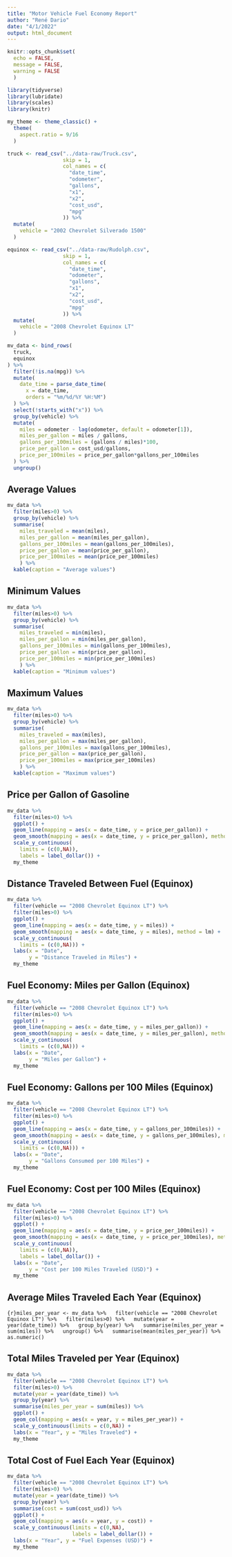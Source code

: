 ```yaml
---
title: "Motor Vehicle Fuel Economy Report"
author: "René Dario"
date: "4/1/2022"
output: html_document
---
```


```r
knitr::opts_chunk$set(
  echo = FALSE,
  message = FALSE,
  warning = FALSE
  )
```

```r
library(tidyverse)
library(lubridate)
library(scales)
library(knitr)
```

```r
my_theme <- theme_classic() +
  theme(
    aspect.ratio = 9/16
  )
```

```r
truck <- read_csv("../data-raw/Truck.csv",
                  skip = 1,
                  col_names = c(
                    "date_time",
                    "odometer",
                    "gallons",
                    "x1",
                    "x2",
                    "cost_usd",
                    "mpg"
                  )) %>%
  mutate(
    vehicle = "2002 Chevrolet Silverado 1500"
  )

equinox <- read_csv("../data-raw/Rudolph.csv",
                  skip = 1,
                  col_names = c(
                    "date_time",
                    "odometer",
                    "gallons",
                    "x1",
                    "x2",
                    "cost_usd",
                    "mpg"
                  )) %>%
  mutate(
    vehicle = "2008 Chevrolet Equinox LT"
  )
```

```r
mv_data <- bind_rows(
  truck,
  equinox
) %>%
  filter(!is.na(mpg)) %>%
  mutate(
    date_time = parse_date_time(
      x = date_time,
      orders = "%m/%d/%Y %H:%M")
  ) %>%
  select(!starts_with("x")) %>%
  group_by(vehicle) %>%
  mutate(
    miles = odometer - lag(odometer, default = odometer[1]),
    miles_per_gallon = miles / gallons,
    gallons_per_100miles = (gallons / miles)*100,
    price_per_gallon = cost_usd/gallons,
    price_per_100miles = price_per_gallon*gallons_per_100miles
  ) %>%
  ungroup() 
```

## Average Values 

```r
mv_data %>%
  filter(miles>0) %>%
  group_by(vehicle) %>%
  summarise(
    miles_traveled = mean(miles),
    miles_per_gallon = mean(miles_per_gallon),
    gallons_per_100miles = mean(gallons_per_100miles),
    price_per_gallon = mean(price_per_gallon),
    price_per_100miles = mean(price_per_100miles)
    ) %>%
  kable(caption = "Average values")
```

## Minimum  Values 

```r
mv_data %>%
  filter(miles>0) %>%
  group_by(vehicle) %>%
  summarise(
    miles_traveled = min(miles),
    miles_per_gallon = min(miles_per_gallon),
    gallons_per_100miles = min(gallons_per_100miles),
    price_per_gallon = min(price_per_gallon),
    price_per_100miles = min(price_per_100miles)
    ) %>%
  kable(caption = "Minimum values")
```

## Maximum Values 
```r
mv_data %>%
  filter(miles>0) %>%
  group_by(vehicle) %>%
  summarise(
    miles_traveled = max(miles),
    miles_per_gallon = max(miles_per_gallon),
    gallons_per_100miles = max(gallons_per_100miles),
    price_per_gallon = max(price_per_gallon),
    price_per_100miles = max(price_per_100miles)
    ) %>%
  kable(caption = "Maximum values")
```

## Price per Gallon of Gasoline

```r
mv_data %>%
  filter(miles>0) %>%
  ggplot() +
  geom_line(mapping = aes(x = date_time, y = price_per_gallon)) +
  geom_smooth(mapping = aes(x = date_time, y = price_per_gallon), method = lm) +
  scale_y_continuous(
    limits = (c(0,NA)),
    labels = label_dollar()) +
  my_theme
```


## Distance Traveled Between Fuel (Equinox)

```r
mv_data %>%
  filter(vehicle == "2008 Chevrolet Equinox LT") %>%
  filter(miles>0) %>%
  ggplot() +
  geom_line(mapping = aes(x = date_time, y = miles)) +
  geom_smooth(mapping = aes(x = date_time, y = miles), method = lm) +
  scale_y_continuous(
    limits = (c(0,NA))) +
  labs(x = "Date",
       y = "Distance Traveled in Miles") +
  my_theme
```

## Fuel Economy: Miles per Gallon (Equinox)

```r
mv_data %>%
  filter(vehicle == "2008 Chevrolet Equinox LT") %>%
  filter(miles>0) %>%
  ggplot() +
  geom_line(mapping = aes(x = date_time, y = miles_per_gallon)) +
  geom_smooth(mapping = aes(x = date_time, y = miles_per_gallon), method = lm) +
  scale_y_continuous(
    limits = (c(0,NA))) +
  labs(x = "Date",
       y = "Miles per Gallon") +
  my_theme
```

## Fuel Economy: Gallons per 100 Miles (Equinox)

```r
mv_data %>%
  filter(vehicle == "2008 Chevrolet Equinox LT") %>%
  filter(miles>0) %>%
  ggplot() +
  geom_line(mapping = aes(x = date_time, y = gallons_per_100miles)) +
  geom_smooth(mapping = aes(x = date_time, y = gallons_per_100miles), method = lm) +
  scale_y_continuous(
    limits = (c(0,NA))) +
  labs(x = "Date",
       y = "Gallons Consumed per 100 Miles") +
  my_theme
```

## Fuel Economy: Cost per 100 Miles  (Equinox)

```r
mv_data %>%
  filter(vehicle == "2008 Chevrolet Equinox LT") %>%
  filter(miles>0) %>%
  ggplot() +
  geom_line(mapping = aes(x = date_time, y = price_per_100miles)) +
  geom_smooth(mapping = aes(x = date_time, y = price_per_100miles), method = lm) +
  scale_y_continuous(
    limits = (c(0,NA)),
    labels = label_dollar()) +
  labs(x = "Date",
       y = "Cost per 100 Miles Traveled (USD)") +
  my_theme
```

## Average Miles Traveled Each Year (Equinox)

```{r}miles_per_year <- mv_data %>%
  filter(vehicle == "2008 Chevrolet Equinox LT") %>%
  filter(miles>0) %>%
  mutate(year = year(date_time)) %>%
  group_by(year) %>%
  summarise(miles_per_year = sum(miles)) %>%
  ungroup() %>%
  summarise(mean(miles_per_year)) %>%
  as.numeric()
```

## Total Miles Traveled per Year (Equinox)

```r
mv_data %>%
  filter(vehicle == "2008 Chevrolet Equinox LT") %>%
  filter(miles>0) %>%
  mutate(year = year(date_time)) %>%
  group_by(year) %>%
  summarise(miles_per_year = sum(miles)) %>%
  ggplot() +
  geom_col(mapping = aes(x = year, y = miles_per_year)) +
  scale_y_continuous(limits = c(0,NA)) +
  labs(x = "Year", y = "Miles Traveled") +
  my_theme
```


## Total Cost of Fuel Each Year (Equinox)

```r
mv_data %>%
  filter(vehicle == "2008 Chevrolet Equinox LT") %>%
  filter(miles>0) %>%
  mutate(year = year(date_time)) %>%
  group_by(year) %>%
  summarise(cost = sum(cost_usd)) %>%
  ggplot() +
  geom_col(mapping = aes(x = year, y = cost)) +
  scale_y_continuous(limits = c(0,NA),
                     labels = label_dollar()) +
  labs(x = "Year", y = "Fuel Expenses (USD)") +
  my_theme
```
